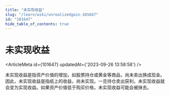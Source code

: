 ```yaml
---
title: "未实现收益"
slug: "/learn/wiki/unrealizedgain-101647"
id: "101647"
hide_table_of_contents: true
---
```



# 未实现收益

<ArticleMeta id={101647} updatedAt={'2023-09-26 13:58:58'} />
<div className='border-solid border-b border-t-0 my-4 border-[var(--ifm-color-gray-300)]' />

未实现收益是指资产价值的增加，如股票持仓或黄金等商品，尚未卖出换成现金。因此，未实现收益是指纸上的收益，尚未实现。一旦持仓卖出获利，未实现收益就会变为实现收益。如果资产价值低于购买价格，未实现收益可能会被抹去。
